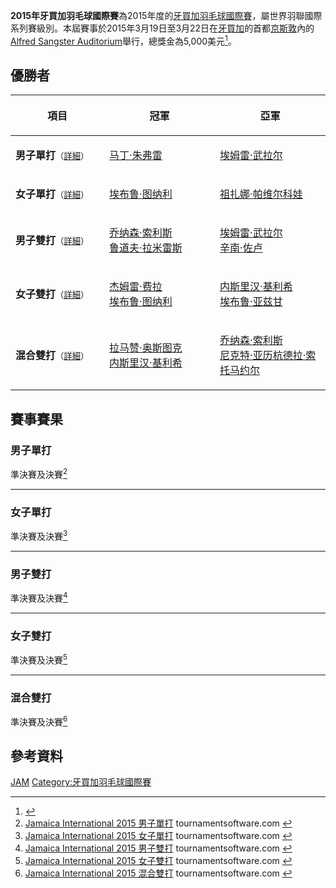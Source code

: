 {{noteTA|G1=Badminton}}
{{infobox badminton event
|name           = 2015年牙買加羽毛球國際賽
|image          = 
|size           = 
|caption        =
|dates          = 2015年3月19日－3月22日
|number_edition = 第1屆
|level          = 4B
|prize_money    = 5,000美元
|location       = {{JAM}}[[京斯敦|京斯敦]]
|venue          = Alfred Sangster Auditorium
|previous       = 1999年牙買加羽毛球國際賽
|next           = 2016年牙買加羽毛球國際賽
}}
'''2015年牙買加羽毛球國際賽'''為2015年度的[[牙買加羽毛球國際賽|牙買加羽毛球國際賽]]，屬世界羽聯國際系列賽級別。本屆賽事於2015年3月19日至3月22日在[[牙買加|牙買加]]的首都[[京斯敦|京斯敦]]內的[[Alfred_Sangster_Auditorium|Alfred Sangster Auditorium]]舉行，總獎金為5,000美元<ref>{{cite web|title=Tournament Prospectus - Jamaica International Series 2015|url=http://www.bwfbadminton.org/file.aspx?id=615917&dl=1|publisher=Jamaica Badminton Association|access-date=2015-10-31|archive-date=2016-03-05|archive-url=https://web.archive.org/web/20160305161947/http://www.bwfbadminton.org/file.aspx?id=615917&dl=1}}{{en}}</ref>。

== 優勝者 ==
{| class=wikitable style="font-size:small"
!width="200"|項目
!width="250"|冠軍
!width="250"|亞軍
|-
|'''男子單打'''<small>（[[#男子單打|詳細]]）</small>
|{{flagicon|CAN}} [[马丁·朱弗雷|马丁·朱弗雷]]
|{{flagicon|TUR}} [[埃姆雷·武拉尔|埃姆雷·武拉尔]]
|-
|'''女子單打'''<small>（[[#女子單打|詳細]]）</small>
|{{flagicon|TUR}} [[埃布鲁·图纳利|埃布鲁·图纳利]]
|{{flagicon|CZE}} [[祖扎娜·帕维尔科娃|祖扎娜·帕维尔科娃]]
|-
|'''男子雙打'''<small>（[[#男子雙打|詳細]]）</small>
|{{flagicon|GUA}} [[乔纳森·索利斯|乔纳森·索利斯]]<br/>{{flagicon|GUA}} [[鲁道夫·拉米雷斯|鲁道夫·拉米雷斯]]
|{{flagicon|TUR}} [[埃姆雷·武拉尔|埃姆雷·武拉尔]]<br/>{{flagicon|TUR}} [[辛南·佐卢|辛南·佐卢]]
|-
|'''女子雙打'''<small>（[[#女子雙打|詳細]]）</small>
|{{flagicon|TUR}} [[杰姆雷·费拉|杰姆雷·费拉]]<br/>{{flagicon|TUR}} [[埃布鲁·图纳利|埃布鲁·图纳利]]
|{{flagicon|TUR}} [[内斯里汉·基利希|内斯里汉·基利希]]<br/>{{flagicon|TUR}} [[埃布鲁·亚兹甘|埃布鲁·亚兹甘]]
|-
|'''混合雙打'''<small>（[[#混合雙打|詳細]]）</small>
|{{flagicon|TUR}} [[拉马赞·奥斯图克|拉马赞·奥斯图克]]<br/>{{flagicon|TUR}} [[内斯里汉·基利希|内斯里汉·基利希]]
|{{flagicon|GUA}} [[乔纳森·索利斯|乔纳森·索利斯]]<br/>{{flagicon|GUA}} [[尼克特·亚历杭德拉·索托马约尔|尼克特·亚历杭德拉·索托马约尔]]
|}

== 賽事賽果 ==
=== 男子單打 ===
;準決賽及決賽<ref name="MS">[http://bwf.tournamentsoftware.com/sport/draw.aspx?id=1CFB32E6-F89D-4F71-89DE-8228137C15E6&draw=1 Jamaica International 2015 男子單打] {{Webarchive|url=https://archive.is/20151031042730/http://bwf.tournamentsoftware.com/sport/draw.aspx?id=1CFB32E6-F89D-4F71-89DE-8228137C15E6&draw=1 |date=2015-10-31 }} tournamentsoftware.com {{en}}</ref>
{{4TeamBracket-Tennis3-v2
| team-width=200
| RD1-seed1=1
| RD1-team1={{flagicon|USA}} [[舒之顥|舒之顥]]
| RD1-score1-1=19
| RD1-score1-2=10
| RD1-score1-3=
| RD1-seed2=
| RD1-team2='''{{flagicon|TUR}} [[埃姆雷·武拉尔|埃姆雷·武拉尔]]
| RD1-score2-1='''21
| RD1-score2-2='''21
| RD1-score2-3=

| RD1-seed3=
| RD1-team3={{flagicon|NOR}} [[马吕斯·迈尔|马吕斯·迈尔]]
| RD1-score3-1=12
| RD1-score3-2=21
| RD1-score3-3=
| RD1-seed4=
| RD1-team4='''{{flagicon|CAN}} [[马丁·朱弗雷|马丁·朱弗雷]]
| RD1-score4-1='''21
| RD1-score4-2='''23
| RD1-score4-3=

| RD2-seed1=
| RD2-team1={{flagicon|TUR}} [[埃姆雷·武拉尔|埃姆雷·武拉尔]]
| RD2-score1-1=14
| RD2-score1-2=16
| RD2-score1-3=
| RD2-seed2=
| RD2-team2='''{{flagicon|CAN}} [[马丁·朱弗雷|马丁·朱弗雷]]
| RD2-score2-1='''21
| RD2-score2-2='''21
| RD2-score2-3=
}}
----

=== 女子單打 ===
;準決賽及決賽<ref name="WS">[http://bwf.tournamentsoftware.com/sport/draw.aspx?id=1CFB32E6-F89D-4F71-89DE-8228137C15E6&draw=2 Jamaica International 2015 女子單打] {{Webarchive|url=https://archive.is/20151031042734/http://bwf.tournamentsoftware.com/sport/draw.aspx?id=1CFB32E6-F89D-4F71-89DE-8228137C15E6&draw=2 |date=2015-10-31 }} tournamentsoftware.com {{en}}</ref>
{{4TeamBracket-Tennis3-v2
| team-width=200
| RD1-seed1=1
| RD1-team1='''{{nowrap|{{flagicon|CZE}} [[祖扎娜·帕维尔科娃|祖扎娜·帕维尔科娃]]}}
| RD1-score1-1='''21
| RD1-score1-2='''21
| RD1-score1-3=
| RD1-seed2=4
| RD1-team2={{flagicon|TUR}} [[埃布鲁·亚兹甘|埃布鲁·亚兹甘]]
| RD1-score2-1=15
| RD1-score2-2=5
| RD1-score2-3=

| RD1-seed3=3
| RD1-team3='''{{flagicon|TUR}} [[埃布鲁·图纳利|埃布鲁·图纳利]]
| RD1-score3-1='''21
| RD1-score3-2=13
| RD1-score3-3='''21
| RD1-seed4=
| RD1-team4={{flagicon|LAT}} [[克里斯汀·舍费尔|克里斯汀·舍费尔]]
| RD1-score4-1=9
| RD1-score4-2='''21
| RD1-score4-3=11

| RD2-seed1=1
| RD2-team1={{nowrap|{{flagicon|CZE}} [[祖扎娜·帕维尔科娃|祖扎娜·帕维尔科娃]]}}
| RD2-score1-1=18
| RD2-score1-2='''21
| RD2-score1-3=17
| RD2-seed2=3
| RD2-team2='''{{flagicon|TUR}} [[埃布鲁·图纳利|埃布鲁·图纳利]]
| RD2-score2-1='''21
| RD2-score2-2=10
| RD2-score2-3='''21
}}
----

=== 男子雙打 ===
;準決賽及決賽<ref name="MD">[http://bwf.tournamentsoftware.com/sport/draw.aspx?id=1CFB32E6-F89D-4F71-89DE-8228137C15E6&draw=3 Jamaica International 2015 男子雙打] {{Webarchive|url=https://archive.is/20151031042733/http://bwf.tournamentsoftware.com/sport/draw.aspx?id=1CFB32E6-F89D-4F71-89DE-8228137C15E6&draw=3 |date=2015-10-31 }} tournamentsoftware.com {{en}}</ref>
{{4TeamBracket-Tennis3-v2
| team-width=200
| RD1-seed1=1
| RD1-team1='''{{flagicon|GUA}} [[乔纳森·索利斯|乔纳森·索利斯]]<br/> {{flagicon|GUA}} [[鲁道夫·拉米雷斯|鲁道夫·拉米雷斯]]
| RD1-score1-1='''21
| RD1-score1-2='''21
| RD1-score1-3=
| RD1-seed2=
| RD1-team2={{flagicon|JAM}} [[Tremar_Barham|Tremar Barham]]<br/> {{flagicon|JAM}} [[Shane_Wilson|Shane Wilson]]
| RD1-score2-1=12
| RD1-score2-2=11
| RD1-score2-3=

| RD1-seed3=
| RD1-team3={{nowrap|{{flagicon|BAR}} [[达凯尔·乔纳森·索普|达凯尔·乔纳森·索普]]<br/> {{flagicon|SUR}} [[Mitchel_Wongsodikromo|Mitchel Wongsodikromo]]}}
| RD1-score3-1=12
| RD1-score3-2=12
| RD1-score3-3=
| RD1-seed4=2
| RD1-team4='''{{flagicon|TUR}} [[埃姆雷·武拉尔|埃姆雷·武拉尔]]<br/> {{flagicon|TUR}} [[辛南·佐卢|辛南·佐卢]]
| RD1-score4-1='''21
| RD1-score4-2='''21
| RD1-score4-3=

| RD2-seed1=1
| RD2-team1='''{{flagicon|GUA}} [[乔纳森·索利斯|乔纳森·索利斯]]<br/> {{flagicon|GUA}} [[鲁道夫·拉米雷斯|鲁道夫·拉米雷斯]]
| RD2-score1-1='''21
| RD2-score1-2=15
| RD2-score1-3='''21
| RD2-seed2=2
| RD2-team2={{flagicon|TUR}} [[埃姆雷·武拉尔|埃姆雷·武拉尔]]<br/> {{flagicon|TUR}} [[辛南·佐卢|辛南·佐卢]]
| RD2-score2-1=18
| RD2-score2-2='''21
| RD2-score2-3=12
}}
----

=== 女子雙打 ===
;準決賽及決賽<ref name="WD">[http://bwf.tournamentsoftware.com/sport/draw.aspx?id=1CFB32E6-F89D-4F71-89DE-8228137C15E6&draw=4 Jamaica International 2015 女子雙打] {{Webarchive|url=https://archive.is/20151031042732/http://bwf.tournamentsoftware.com/sport/draw.aspx?id=1CFB32E6-F89D-4F71-89DE-8228137C15E6&draw=4 |date=2015-10-31 }} tournamentsoftware.com {{en}}</ref>
{{4TeamBracket-Tennis3-v2
| team-width=200
| RD1-seed1=1
| RD1-team1='''{{flagicon|TUR}} [[杰姆雷·费拉|杰姆雷·费拉]]<br/> {{flagicon|TUR}} [[埃布鲁·图纳利|埃布鲁·图纳利]]
| RD1-score1-1=12
| RD1-score1-2='''21
| RD1-score1-3='''24
| RD1-seed2=
| RD1-team2={{flagicon|LAT}} [[叶娃·普佩|叶娃·普佩]]<br/> {{flagicon|LAT}} [[克里斯汀·舍费尔|克里斯汀·舍费尔]]
| RD1-score2-1='''21
| RD1-score2-2=12
| RD1-score2-3=22

| RD1-seed3=
| RD1-team3={{flagicon|SUR}} [[Crystal_Leefmans|Crystal Leefmans]]<br/> {{flagicon|BAR}} [[Sabrina_Scott|Sabrina Scott]]
| RD1-score3-1=15
| RD1-score3-2=14
| RD1-score3-3=
| RD1-seed4=
| RD1-team4='''{{flagicon|TUR}} [[内斯里汉·基利希|内斯里汉·基利希]]<br/> {{flagicon|TUR}} [[埃布鲁·亚兹甘|埃布鲁·亚兹甘]]
| RD1-score4-1='''21
| RD1-score4-2='''21
| RD1-score4-3=

| RD2-seed1=1
| RD2-team1='''{{flagicon|TUR}} [[杰姆雷·费拉|杰姆雷·费拉]]<br/> {{flagicon|TUR}} [[埃布鲁·图纳利|埃布鲁·图纳利]]
| RD2-score1-1='''21
| RD2-score1-2='''21
| RD2-score1-3=
| RD2-seed2=
| RD2-team2={{flagicon|TUR}} [[内斯里汉·基利希|内斯里汉·基利希]]<br/> {{flagicon|TUR}} [[埃布鲁·亚兹甘|埃布鲁·亚兹甘]]
| RD2-score2-1=17
| RD2-score2-2=16
| RD2-score2-3=
}}
----

=== 混合雙打 ===
;準決賽及決賽<ref name="XD">[http://bwf.tournamentsoftware.com/sport/draw.aspx?id=1CFB32E6-F89D-4F71-89DE-8228137C15E6&draw=5 Jamaica International 2015 混合雙打] {{Webarchive|url=https://archive.is/20151031042729/http://bwf.tournamentsoftware.com/sport/draw.aspx?id=1CFB32E6-F89D-4F71-89DE-8228137C15E6&draw=5 |date=2015-10-31 }} tournamentsoftware.com {{en}}</ref>
{{4TeamBracket-Tennis3-v2
| team-width=200
| RD1-seed1=1
| RD1-team1='''{{nowrap|{{flagicon|GUA}} [[乔纳森·索利斯|乔纳森·索利斯]]<br/> {{flagicon|GUA}} [[尼克特·亚历杭德拉·索托马约尔|尼克特·亚历杭德拉·索托马约尔]]}}
| RD1-score1-1='''23
| RD1-score1-2=9
| RD1-score1-3='''21
| RD1-seed2=
| RD1-team2={{flagicon|JAM}} [[丹尼斯·柯克|丹尼斯·柯克]]<br/> {{flagicon|JAM}} [[米凯莉亚·霍尔丹|米凯莉亚·霍尔丹]]
| RD1-score2-1=21
| RD1-score2-2='''21
| RD1-score2-3=10

| RD1-seed3=
| RD1-team3={{flagicon|JAM}} [[Willroy_Miles|Willroy Miles]]<br/> {{flagicon|JAM}} [[凯瑟琳·温特|凯瑟琳·温特]]
| RD1-score3-1=15
| RD1-score3-2=8
| RD1-score3-3=
| RD1-seed4=2
| RD1-team4='''{{flagicon|TUR}} [[拉马赞·奥斯图克|拉马赞·奥斯图克]]<br/> {{flagicon|TUR}} [[内斯里汉·基利希|内斯里汉·基利希]]
| RD1-score4-1='''21
| RD1-score4-2='''21
| RD1-score4-3=

| RD2-seed1=1
| RD2-team1={{nowrap|{{flagicon|GUA}} [[乔纳森·索利斯|乔纳森·索利斯]]<br/> {{flagicon|GUA}} [[尼克特·亚历杭德拉·索托马约尔|尼克特·亚历杭德拉·索托马约尔]]}}
| RD2-score1-1=18
| RD2-score1-2=12
| RD2-score1-3=
| RD2-seed2=2
| RD2-team2='''{{flagicon|TUR}} [[拉马赞·奥斯图克|拉马赞·奥斯图克]]<br/> {{flagicon|TUR}} [[内斯里汉·基利希|内斯里汉·基利希]]
| RD2-score2-1='''21
| RD2-score2-2='''21
| RD2-score2-3=
}}

== 參考資料 ==
{{Reflist}}

[[Category:2015年世界羽聯國際系列賽|JAM]]
[[Category:牙買加羽毛球國際賽|Category:牙買加羽毛球國際賽]]